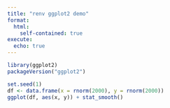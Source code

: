 ```yaml
---
title: "renv ggplot2 demo"
format:
  html:
    self-contained: true
execute:
  echo: true
---
```


```r
library(ggplot2)
packageVersion("ggplot2")

set.seed(1)
df <- data.frame(x = rnorm(2000), y = rnorm(2000))
ggplot(df, aes(x, y)) + stat_smooth()
```

